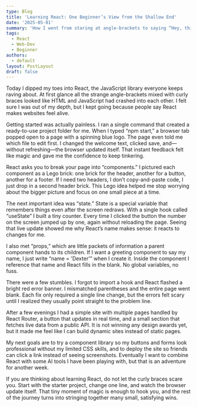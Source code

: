 ```yaml
---
type: Blog
title: 'Learning React: One Beginner’s View from the Shallow End'
date: '2025-05-01'
summary: 'How I went from staring at angle-brackets to saying “Hey, this isn’t so bad!”'
tags:
  - React
  - Web-Dev
  - Beginner
authors:
  - default
layout: PostLayout
draft: false
---
```


Today I dipped my toes into React, the JavaScript library everyone keeps raving about. At first glance all the strange angle-brackets mixed with curly braces looked like HTML and JavaScript had crashed into each other. I felt sure I was out of my depth, but I kept going because people say React makes websites feel alive.

Getting started was actually painless. I ran a single command that created a ready-to-use project folder for me. When I typed “npm start,” a browser tab popped open to a page with a spinning blue logo. The page even told me which file to edit first. I changed the welcome text, clicked save, and—without refreshing—the browser updated itself. That instant feedback felt like magic and gave me the confidence to keep tinkering.

React asks you to break your page into “components.” I pictured each component as a Lego brick: one brick for the header, another for a button, another for a footer. If I need two headers, I don’t copy-and-paste code, I just drop in a second header brick. This Lego idea helped me stop worrying about the bigger picture and focus on one small piece at a time.

The next important idea was “state.” State is a special variable that remembers things even after the screen redraws. With a single hook called “useState” I built a tiny counter. Every time I clicked the button the number on the screen jumped up by one, again without reloading the page. Seeing that live update showed me why React’s name makes sense: it reacts to changes for me.

I also met “props,” which are little packets of information a parent component hands to its children. If I want a greeting component to say my name, I just write “name = 'Dexter'” when I create it. Inside the component I reference that name and React fills in the blank. No global variables, no fuss.

There were a few stumbles. I forgot to import a hook and React flashed a bright red error banner. I mismatched parentheses and the entire page went blank. Each fix only required a single line change, but the errors felt scary until I realized they usually point straight to the problem line.

After a few evenings I had a simple site with multiple pages handled by React Router, a button that updates in real time, and a small section that fetches live data from a public API. It is not winning any design awards yet, but it made me feel like I can build dynamic sites instead of static pages.

My next goals are to try a component library so my buttons and forms look professional without my limited CSS skills, and to deploy the site so friends can click a link instead of seeing screenshots. Eventually I want to combine React with some AI tools I have been playing with, but that is an adventure for another week.

If you are thinking about learning React, do not let the curly braces scare you. Start with the starter project, change one line, and watch the browser update itself. That tiny moment of magic is enough to hook you, and the rest of the journey turns into stringing together many small, satisfying wins.
